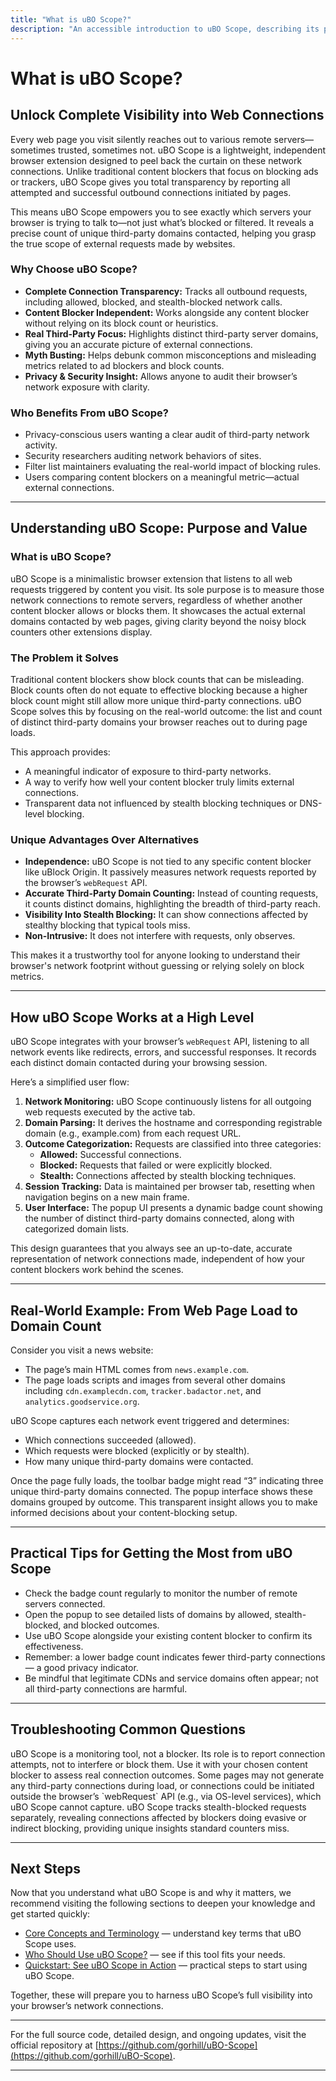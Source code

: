 ```yaml
---
title: "What is uBO Scope?"
description: "An accessible introduction to uBO Scope, describing its purpose, what sets it apart from traditional content blockers, and its fundamental value: providing total visibility into all network connections initiated by web pages. Emphasizes its independence from any specific content blocker and highlights the value of precise third-party tracking."
---
```


# What is uBO Scope?

## Unlock Complete Visibility into Web Connections

Every web page you visit silently reaches out to various remote servers—sometimes trusted, sometimes not. uBO Scope is a lightweight, independent browser extension designed to peel back the curtain on these network connections. Unlike traditional content blockers that focus on blocking ads or trackers, uBO Scope gives you total transparency by reporting all attempted and successful outbound connections initiated by pages.

This means uBO Scope empowers you to see exactly which servers your browser is trying to talk to—not just what’s blocked or filtered. It reveals a precise count of unique third-party domains contacted, helping you grasp the true scope of external requests made by websites.

### Why Choose uBO Scope?

- **Complete Connection Transparency:** Tracks all outbound requests, including allowed, blocked, and stealth-blocked network calls.
- **Content Blocker Independent:** Works alongside any content blocker without relying on its block count or heuristics.
- **Real Third-Party Focus:** Highlights distinct third-party server domains, giving you an accurate picture of external connections.
- **Myth Busting:** Helps debunk common misconceptions and misleading metrics related to ad blockers and block counts.
- **Privacy & Security Insight:** Allows anyone to audit their browser’s network exposure with clarity.

### Who Benefits From uBO Scope?

- Privacy-conscious users wanting a clear audit of third-party network activity.
- Security researchers auditing network behaviors of sites.
- Filter list maintainers evaluating the real-world impact of blocking rules.
- Users comparing content blockers on a meaningful metric—actual external connections.

---

## Understanding uBO Scope: Purpose and Value

### What is uBO Scope?

uBO Scope is a minimalistic browser extension that listens to all web requests triggered by content you visit. Its sole purpose is to measure those network connections to remote servers, regardless of whether another content blocker allows or blocks them. It showcases the actual external domains contacted by web pages, giving clarity beyond the noisy block counters other extensions display.

### The Problem it Solves

Traditional content blockers show block counts that can be misleading. Block counts often do not equate to effective blocking because a higher block count might still allow more unique third-party connections. uBO Scope solves this by focusing on the real-world outcome: the list and count of distinct third-party domains your browser reaches out to during page loads.

This approach provides:

- A meaningful indicator of exposure to third-party networks.
- A way to verify how well your content blocker truly limits external connections.
- Transparent data not influenced by stealth blocking techniques or DNS-level blocking.

### Unique Advantages Over Alternatives

- **Independence:** uBO Scope is not tied to any specific content blocker like uBlock Origin. It passively measures network requests reported by the browser’s `webRequest` API.
- **Accurate Third-Party Domain Counting:** Instead of counting requests, it counts distinct domains, highlighting the breadth of third-party reach.
- **Visibility Into Stealth Blocking:** It can show connections affected by stealthy blocking that typical tools miss.
- **Non-Intrusive:** It does not interfere with requests, only observes.

This makes it a trustworthy tool for anyone looking to understand their browser's network footprint without guessing or relying solely on block metrics.

---

## How uBO Scope Works at a High Level

uBO Scope integrates with your browser’s `webRequest` API, listening to all network events like redirects, errors, and successful responses. It records each distinct domain contacted during your browsing session.

Here’s a simplified user flow:

1. **Network Monitoring:** uBO Scope continuously listens for all outgoing web requests executed by the active tab.
2. **Domain Parsing:** It derives the hostname and corresponding registrable domain (e.g., example.com) from each request URL.
3. **Outcome Categorization:** Requests are classified into three categories:
   - **Allowed:** Successful connections.
   - **Blocked:** Requests that failed or were explicitly blocked.
   - **Stealth:** Connections affected by stealth blocking techniques.
4. **Session Tracking:** Data is maintained per browser tab, resetting when navigation begins on a new main frame.
5. **User Interface:** The popup UI presents a dynamic badge count showing the number of distinct third-party domains connected, along with categorized domain lists.

This design guarantees that you always see an up-to-date, accurate representation of network connections made, independent of how your content blockers work behind the scenes.

---

## Real-World Example: From Web Page Load to Domain Count

Consider you visit a news website:

- The page’s main HTML comes from `news.example.com`.
- The page loads scripts and images from several other domains including `cdn.examplecdn.com`, `tracker.badactor.net`, and `analytics.goodservice.org`.

uBO Scope captures each network event triggered and determines:

- Which connections succeeded (allowed).
- Which requests were blocked (explicitly or by stealth).
- How many unique third-party domains were contacted.

Once the page fully loads, the toolbar badge might read “3” indicating three unique third-party domains connected. The popup interface shows these domains grouped by outcome. This transparent insight allows you to make informed decisions about your content-blocking setup.

---

## Practical Tips for Getting the Most from uBO Scope

- Check the badge count regularly to monitor the number of remote servers connected.
- Open the popup to see detailed lists of domains by allowed, stealth-blocked, and blocked outcomes.
- Use uBO Scope alongside your existing content blocker to confirm its effectiveness.
- Remember: a lower badge count indicates fewer third-party connections — a good privacy indicator.
- Be mindful that legitimate CDNs and service domains often appear; not all third-party connections are harmful.

---

## Troubleshooting Common Questions

<AccordionGroup title="Frequently Asked Questions about uBO Scope">
  <Accordion title="Why doesn't uBO Scope block any requests?">
    uBO Scope is a monitoring tool, not a blocker. Its role is to report connection attempts, not to interfere or block them. Use it with your chosen content blocker to assess real connection outcomes.
  </Accordion>
  <Accordion title="Why is the badge count sometimes zero on some pages?">
    Some pages may not generate any third-party connections during load, or connections could be initiated outside the browser’s `webRequest` API (e.g., via OS-level services), which uBO Scope cannot capture.
  </Accordion>
  <Accordion title="How does uBO Scope handle stealth blocking?">
    uBO Scope tracks stealth-blocked requests separately, revealing connections affected by blockers doing evasive or indirect blocking, providing unique insights standard counters miss.
  </Accordion>
</AccordionGroup>

---

## Next Steps

Now that you understand what uBO Scope is and why it matters, we recommend visiting the following sections to deepen your knowledge and get started quickly:

- [Core Concepts and Terminology](/overview/product-intro-core-value/core-terms-and-concepts) — understand key terms that uBO Scope uses.
- [Who Should Use uBO Scope?](/overview/product-intro-core-value/target-audience-use-cases) — see if this tool fits your needs.
- [Quickstart: See uBO Scope in Action](/getting-started/usage-validation-troubleshooting/quickstart-usage) — practical steps to start using uBO Scope.

Together, these will prepare you to harness uBO Scope’s full visibility into your browser’s network connections.

---

For the full source code, detailed design, and ongoing updates, visit the official repository at [https://github.com/gorhill/uBO-Scope](https://github.com/gorhill/uBO-Scope).

---